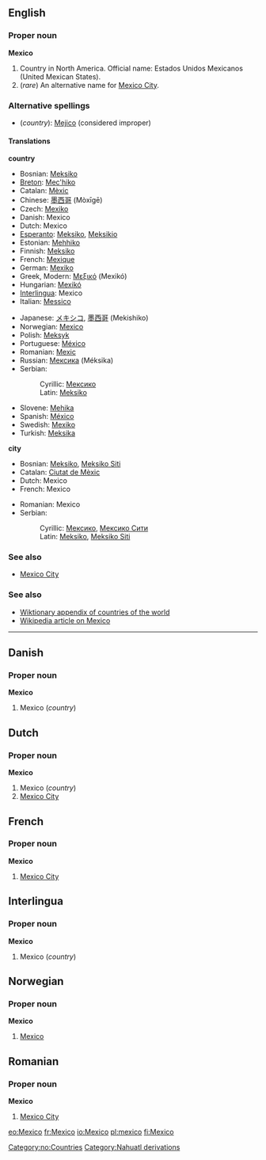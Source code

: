 ==English==

===Proper noun===
'''Mexico'''
# Country in North America. Official name: Estados Unidos Mexicanos (United Mexican States).
# (''rare'') An alternative name for [[Mexico City]].

===Alternative spellings===
*(''country''): [[Mejico]] (considered improper)

====Translations====
'''country'''
{{top}}
*Bosnian: [[Meksiko#Bosnian|Meksiko]] {{m}}
*[[Breton]]: [[Mec'hiko]]
*Catalan: [[Mèxic]] {{m}}
*Chinese: [[墨西哥]] (Mòxīgē)
*Czech: [[Mexiko]]
*Danish: Mexico
*Dutch: Mexico
*[[Esperanto]]: [[Meksiko]], [[Meksikio]]
*Estonian: [[Mehhiko]]
*Finnish: [[Meksiko]]
*French: [[Mexique]] {{m}}
*German: [[Mexiko]] {{n}}
*Greek, Modern: [[Μεξικό]] (Mexikó) {{n}}
*Hungarian: [[Mexikó]]
*[[Interlingua]]: Mexico
*Italian: [[Messico]] {{m}}
{{mid}}
*Japanese: [[メキシコ]], [[墨西哥]] (Mekishiko)
*Norwegian: [[#Norwegian|Mexico]]
*Polish: [[Meksyk]]
*Portuguese: [[México]] {{m}}
*Romanian: [[Mexic]] {{n}}
*Russian: [[Мексика]] (Méksika) {{f}}
*Serbian:
*:Cyrillic: [[Мексико#Serbian|Мексико]] {{m}}
*:Latin: [[Meksiko#Serbian|Meksiko]] {{m}}
*Slovene: [[Mehika]] {{f}}
*Spanish: [[México]] {{m}}
*Swedish: [[Mexiko]]
*Turkish: [[Meksika]]
{{bottom}}

'''city'''
{{top}}
*Bosnian: [[Meksiko#Bosnian|Meksiko]], [[Meksiko Siti]] {{m}}
*Catalan: [[Ciutat de Mèxic]] {{f}}
*Dutch: Mexico
*French: Mexico
{{mid}}
*Romanian: Mexico
*Serbian:
*:Cyrillic: [[Мексико#Serbian|Мексико]], [[Мексико Сити]] {{m}}
*:Latin: [[Meksiko#Serbian|Meksiko]], [[Meksiko Siti#Serbian|Meksiko Siti]] {{m}}
{{bottom}}

===See also===
*[[Mexico City]]

===See also===
*[[Wiktionary_Appendix:Countries of the world|Wiktionary appendix of countries of the world]]
*[[w:Mexico|Wikipedia article on Mexico]]

----

==Danish==
===Proper noun===
'''Mexico'''

#Mexico (''country'')

==Dutch==
===Proper noun===
'''Mexico'''

#Mexico (''country'')
#[[Mexico City]]

==French==
===Proper noun===
'''Mexico'''

#[[Mexico City]]

==Interlingua==
===Proper noun===
'''Mexico'''

#Mexico (''country'')

==Norwegian==
===Proper noun===
[[Category:no:Countries]]
'''Mexico'''
#[[#English|Mexico]]

==Romanian==
===Proper noun===
'''Mexico'''

#[[Mexico City]]

[[Category:Nahuatl derivations]]

[[eo:Mexico]]
[[fr:Mexico]]
[[io:Mexico]]
[[pl:mexico]]
[[fi:Mexico]]